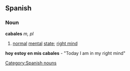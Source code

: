 == Spanish ==
=== Noun ===
'''cabales''' ''m, pl''
# [[normal]] [[mental]] [[state]]; [[right mind]]
'''hoy estoy en mis cabales''' - "Today I am in my right mind"

[[Category:Spanish nouns]]